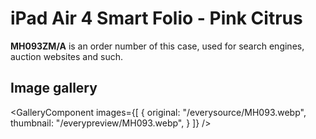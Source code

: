 
# iPad Air 4 Smart Folio - Pink Citrus

<Callout type='info' emoji='👉🏻'>**MH093ZM/A** is an order number of this case, used for search engines, auction websites and such.</Callout>

## Image gallery

<GalleryComponent
    images={[
      {
        original: "/everysource/MH093.webp",
        thumbnail: "/everypreview/MH093.webp",
      }
    ]}
  />
